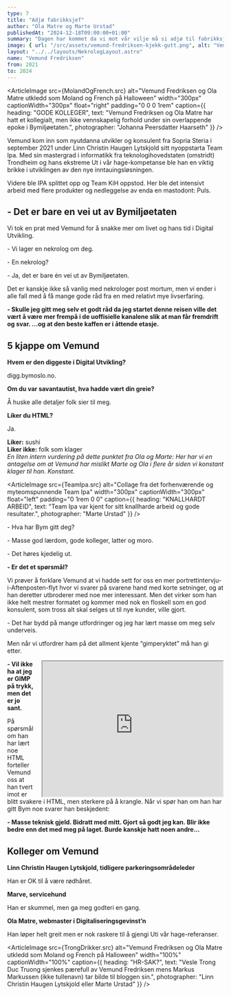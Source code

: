 ```yaml
---
type: 7
title: "Adjø fabrikksjef"
author: "Ola Matre og Marte Urstad"
publishedAt: "2024-12-18T09:00:00+01:00"
summary: "Dagen har kommet da vi mot vår vilje må si adjø til fabrikksjef Vemund Fredriksen. Han skal videre på sitt eventyr som backendutvikler, og forlater oss etter to fantastiske år sammen. To år fulle av glede, tårer, kaffe og litt utvikling."
image: { url: "/src/assets/vemund-fredriksen-kjekk-gutt.png", alt: "Vemund Fredriksen underveis i hans maraton i Valencia", height: "500px" }
layout: "../../layouts/NekrologLayout.astro"
name: "Vemund Fredriksen"
from: 2021
to: 2024
---
```


<ArticleImage src={MolandOgFrench.src} alt="Vemund Fredriksen og Ola Matre utkledd som Moland og French på Halloween" width="300px" captionWidth="300px" float="right" padding="0 0 0 1rem" caption={{
  heading: "GODE KOLLEGER",
  text: "Vemund Fredriksen og Ola Matre har hatt et kollegialt, men ikke vennskapelig forhold under sin overlappende epoke i Bymiljøetaten.",
  photographer: "Johanna Peersdatter Haarseth"
}} />

Vemund kom inn som nyutdanna utvikler og konsulent fra Sopria Steria i september 2021 under Linn Christin Haugen Lytskjold sitt nyoppstarta Team Ipa. Med sin mastergrad i informatikk fra teknologihovedstaten (omstridt) Trondheim og hans ekstreme Ut i vår hage-kompetanse ble han en viktig brikke i utviklingen av den nye inntauingsløsningen.

Videre ble IPA splittet opp og Team KiH oppstod. Her ble det intensivt arbeid med flere produkter og nedleggelse av enda en mastodont: Puls.

## - Det er bare en vei ut av Bymiljøetaten

Vi tok en prat med Vemund for å snakke mer om livet og hans tid i Digital Utvikling.

\- Vi lager en nekrolog om deg.

\- En nekrolog?

\- Ja, det er bare én vei ut av Bymiljøetaten.

Det er kanskje ikke så vanlig med nekrologer post mortum, men vi ender i alle fall med å få mange gode råd fra en med relativt mye livserfaring.

**- Skulle jeg gitt meg selv et godt råd da jeg startet denne reisen ville det vært å være mer frempå i de uoffisielle kanalene slik at man får fremdrift og svar. ...og at den beste kaffen er i åttende etasje.**

<Infobox>
  <h2>5 kjappe om Vemund</h2>
    <div>
      <strong>Hvem er den diggeste i Digital Utvikling?</strong>
      <p>digg.bymoslo.no.</p>
    </div>
    <div>
      <strong>Om du var savantautist, hva hadde vært din greie?</strong>
      <p>Å huske alle detaljer folk sier til meg.</p>
    </div>
    <div>
      <strong>Liker du HTML?</strong>
      <p>Ja.</p>
    </div>
    <div>
      <strong>Liker:</strong> sushi
    </div>
    <div>
      <strong>Liker ikke:</strong> folk som klager
    </div>
    <i>En liten intern vurdering på dette punktet fra Ola og Marte: Her har vi en antagelse om at Vemund har mislikt Marte og Ola i flere år siden vi konstant klager til han. Konstant.</i>
</Infobox>

<ArticleImage src={TeamIpa.src} alt="Collage fra det forhenværende og myteomspunnende Team Ipa" width="300px" captionWidth="300px" float="left" padding="0 1rem 0 0" caption={{
  heading: "KNALLHARDT ARBEID",
  text: "Team Ipa var kjent for sitt knallharde arbeid og gode resultater.",
  photographer: "Marte Urstad"
}} />

\- Hva har Bym gitt deg?

\- Masse god lærdom, gode kolleger, latter og moro.

\- Det høres kjedelig ut.

**- Er det et spørsmål?**

Vi prøver å forklare Vemund at vi hadde sett for oss en mer portrettintervju-i-Aftenposten-flyt hvor vi svarer på svarene hand med korte setninger, og at han deretter utbroderer med noe mer interessant. Men det virker som han ikke helt mestrer formatet og kommer med nok en floskell som en god konsulent, som tross alt skal selges ut til nye kunder, ville gjort.

\- Det har bydd på mange utfordringer og jeg har lært masse om meg selv underveis.

Men når vi utfordrer ham på det allment kjente “gimperyktet” må han gi etter.

 <iframe width="420" height="315" style="float:right;margin-left:1rem"
src="https://www.youtube.com/embed/rvlLibeTfrQ">
</iframe> 

**- Vil ikke ha at jeg er GIMP på trykk, men det er jo sant.**

På spørsmål om han har lært noe HTML forteller Vemund oss at han tvert imot er blitt svakere i HTML, men sterkere på å krangle. Når vi spør han om han har gitt Bym noe svarer han beskjedent:

**- Masse teknisk gjeld. Bidratt med mitt. Gjort så godt jeg kan. Blir ikke bedre enn det med meg på laget. Burde kanskje hatt noen andre...**

<Infobox>
  <h2>Kolleger om Vemund</h2>
  <CardWithImage src={LinnChristin.src} alt="Portrettbilde av Linn Christin Haugen Lytskjold">
    <strong>Linn Christin Haugen Lytskjold, tidligere parkeringsområdeleder</strong>
    <p>Han er OK til å være rødhåret.</p>
  </CardWithImage>
  <CardWithImage src={Marve.src} alt="Portrettbilde av Marve">
    <strong>Marve, servicehund</strong>
    <p>Han er skummel, men ga meg godteri en gang.</p>
  </CardWithImage>
  <CardWithImage src={OlaMatre.src} alt="Portrettbilde av Ola Matre">
    <strong>Ola Matre, webmaster i Digitaliseringsgevinst’n</strong>
    <p>Han løper helt greit men er nok raskere til å gjengi Uti vår hage-referanser.</p>
  </CardWithImage>
</Infobox>

<ArticleImage src={TrongDrikker.src} alt="Vemund Fredriksen og Ola Matre utkledd som Moland og French på Halloween" width="100%" captionWidth="100%" caption={{
  heading: "HR-SAK?",
  text: "Vesle Trong Duc Truong sjenkes pærefull av Vemund Fredriksen mens Markus Markussen (ikke tullenavn) tar bilde til bloggen sin.",
  photographer: "Linn Christin Haugen Lytskjold eller Marte Urstad"
}} />

